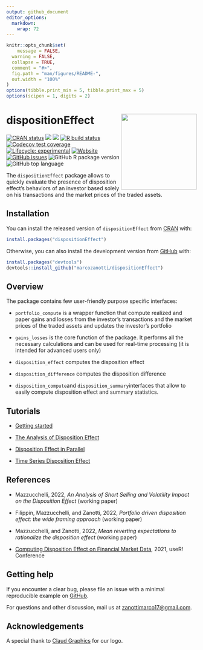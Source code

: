 ```yaml
---
output: github_document
editor_options: 
  markdown: 
    wrap: 72
---
```


<!-- README.md is generated from README.Rmd. Please edit that file -->

```r
knitr::opts_chunk$set(
	message = FALSE, 
  warning = FALSE,
  collapse = TRUE,
  comment = "#>",
  fig.path = "man/figures/README-",
  out.width = "100%"
)
options(tibble.print_min = 5, tibble.print_max = 5)
options(scipen = 1, digits = 2)
```
  
# dispositionEffect <a href='https://marcozanotti.github.io/dispositionEffect/index.html'><img src="man/figures/logo.png" align="right" height="200"/></a>

<!-- badges: start -->
[![CRAN status](https://www.r-pkg.org/badges/version/dispositionEffect)](https://CRAN.R-project.org/package=dispositionEffect)
![](https://cranlogs.r-pkg.org/badges/dispositionEffect?color=brightgreen)
![](https://cranlogs.r-pkg.org/badges/grand-total/dispositionEffect?color=brightgreen)
[![R build status](https://github.com/marcozanotti/dispositionEffect/workflows/R-CMD-check/badge.svg)](https://github.com/marcozanotti/dispositionEffect/actions)
[![Codecov test coverage](https://codecov.io/gh/marcozanotti/dispositionEffect/branch/main/graph/badge.svg)](https://app.codecov.io/gh/marcozanotti/dispositionEffect?branch=master)
[![Lifecycle: experimental](https://img.shields.io/badge/lifecycle-experimental-orange.svg)](https://lifecycle.r-lib.org/articles/stages.html#experimental)
[![Website](https://img.shields.io/website?down_color=red&down_message=offline&up_color=green&up_message=online&url=https%3A%2F%2Fmarcozanotti.github.io%2FdispositionEffect%2F)](https://marcozanotti.github.io/dispositionEffect/index.html)
[![GitHub issues](https://img.shields.io/github/issues/marcozanotti/dispositionEffect)](https://github.com/marcozanotti/dispositionEffect/issues)
![GitHub R package version](https://img.shields.io/github/r-package/v/marcozanotti/dispositionEffect)
![GitHub top language](https://img.shields.io/github/languages/top/marcozanotti/dispositionEffect)
<!-- badges: end -->

The `dispositionEffect` package allows to quickly evaluate the presence
of disposition effect's behaviors of an investor based solely on his
transactions and the market prices of the traded assets.
  
  
## Installation

You can install the released version of `dispositionEffect`
from [CRAN](https://CRAN.R-project.org) with:

```r
install.packages("dispositionEffect")
```

Otherwise, you can also install the development version from
[GitHub](https://github.com/) with:

```r
install.packages("devtools")
devtools::install_github("marcozanotti/dispositionEffect")
```
  
  
## Overview

The package contains few user-friendly purpose specific interfaces:

* `portfolio_compute` is a wrapper function that compute realized and
paper gains and losses from the investor's transactions and the market
prices of the traded assets and updates the investor's portfolio    

* `gains_losses` is the core function of the package. It performs all
the necessary calculations and can be used for real-time processing
(it is intended for advanced users only)  
  
* `disposition_effect` computes the disposition effect  

* `disposition_difference` computes the disposition difference  

* `disposition_compute`and `disposition_summary`interfaces that allow 
to easily compute disposition effect and summary statistics.
  
  
## Tutorials

* [Getting started](https://marcozanotti.github.io/dispositionEffect/articles/getting-started.html)  
  
* [The Analysis of Disposition Effect](https://marcozanotti.github.io/dispositionEffect/articles/de-analysis.html)  

* [Disposition Effect in Parallel](https://marcozanotti.github.io/dispositionEffect/articles/de-parallel.html)  

* [Time Series Disposition Effect](https://marcozanotti.github.io/dispositionEffect/articles/de-timeseries.html)  


## References

* Mazzucchelli, 2022, *An Analysis of Short Selling and Volatility Impact on the Disposition Effect* (working paper)

* Filippin, Mazzucchelli, and Zanotti, 2022, *Portfolio driven disposition effect: the wide framing approach* (working paper)

* Mazzucchelli, and Zanotti, 2022, *Mean reverting expectations to rationalize the disposition effect* (working paper)

* [Computing Disposition Effect on Financial Market Data](https://marcozanotti.github.io/dispostionEffect-useR2021/), 2021, useR! Conference


## Getting help

If you encounter a clear bug, please file an issue with a minimal
reproducible example on
[GitHub](https://github.com/marcozanotti/dispositionEffect/issues).

For questions and other discussion, mail us at
[zanottimarco17\@gmail.com](mailto:zanottimarco17@gmail.com).
  
  
## Acknowledgements

A special thank to [Claud Graphics](https://www.behance.net/claudiocec3c4f) for our logo.
  
